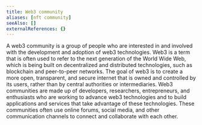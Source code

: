 ```yaml
---
title: Web3 community
aliases: [nft community]
seeAlso: []
externalReferences: {}
---
```


A web3 community is a group of people who are interested in and involved with the development and adoption of web3 technologies. Web3 is a term that is often used to refer to the next generation of the World Wide Web, which is being built on decentralized and distributed technologies, such as blockchain and peer-to-peer networks. The goal of web3 is to create a more open, transparent, and secure internet that is owned and controlled by its users, rather than by central authorities or intermediaries. Web3 communities are made up of developers, researchers, entrepreneurs, and enthusiasts who are working to advance web3 technologies and to build applications and services that take advantage of these technologies. These communities often use online forums, social media, and other communication channels to connect and collaborate with each other.
